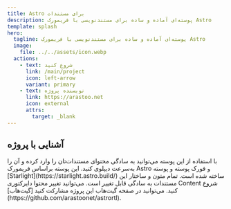 ```yaml
---
title: Astro برای مستندات
description: پوسته‌ای آماده و ساده برای مستندنویسی با فریمورک Astro
template: splash
hero:
  tagline: پوسته‌ای آماده و ساده برای مستندنویسی با فریمورک Astro
  image:
    file: ../../assets/icon.webp
  actions:
    - text: شروع کنید
      link: /main/project
      icon: left-arrow
      variant: primary
    - text: نویسنده پروژه
      link: https://arastoo.net
      icon: external
      attrs:
        target: _blank 
---
```



## آشنایی با پروژه

<CardGrid stagger>
	<Card title="هدف پروژه" icon="pencil">
    با استفاده از این پوسته می‌توانید به سادگی محتوای‌ مستندات‌تان را وارد کرده و آن را به‌سرعت دیپلوی کنید.
	</Card>
	<Card title="مبتنی بر ASTRO" icon="open-book">
این پوسته براساس فریمورک Astro و فورک پوسته و پوسته [Starlight](https://starlight.astro.build/) ساخته شده است.
	</Card>
	<Card title="از کجا شروع کنیم؟" icon="setting">
  تمام متون و ساختار این مستندات به سادگی قابل تغییر است. می‌توانید تغییر محتوا دایرکتوری Content شروع کنید. 
	</Card>
	<Card title="گیت‌هاب پروژه" icon="open-book">
		می‌توانید در صفحه گیت‌هاب این پروژه مشارکت کنید [گیت‌هاب](https://github.com/arastoonet/astrortl).
	</Card>
</CardGrid>
